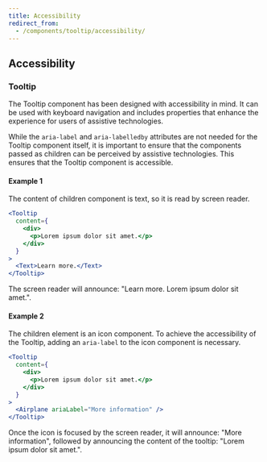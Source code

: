 ```yaml
---
title: Accessibility
redirect_from:
  - /components/tooltip/accessibility/
---
```


## Accessibility

### Tooltip

The Tooltip component has been designed with accessibility in mind. It can be used with keyboard navigation and includes properties that enhance the experience for users of assistive technologies.

While the `aria-label` and `aria-labelledby` attributes are not needed for the Tooltip component itself, it is important to ensure that the components passed as children can be perceived by assistive technologies. This ensures that the Tooltip component is accessible.

#### Example 1

The content of children component is text, so it is read by screen reader.

```jsx
<Tooltip
  content={
    <div>
      <p>Lorem ipsum dolor sit amet.</p>
    </div>
  }
>
  <Text>Learn more.</Text>
</Tooltip>
```

The screen reader will announce: "Learn more. Lorem ipsum dolor sit amet.".

#### Example 2

The children element is an icon component. To achieve the accessibility of the Tooltip, adding an `aria-label` to the icon component is necessary.

```jsx
<Tooltip
  content={
    <div>
      <p>Lorem ipsum dolor sit amet.</p>
    </div>
  }
>
  <Airplane ariaLabel="More information" />
</Tooltip>
```

Once the icon is focused by the screen reader, it will announce: "More information", followed by announcing the content of the tooltip: "Lorem ipsum dolor sit amet.".
